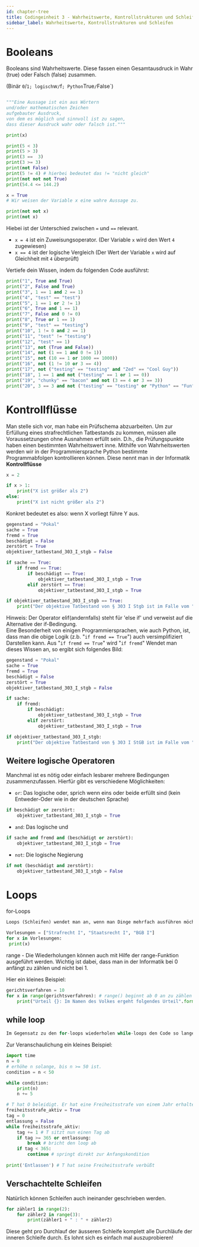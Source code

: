 ```yaml
---
id: chapter-tree
title: Codingeinheit 3 - Wahrheitswerte, Kontrollstrukturen und Schleifen
sidebar_label: Wahrheitswerte, Kontrollstrukturen und Schleifen
---
```




# Booleans

Booleans sind Wahrheitswerte. Diese fassen einen Gesamtausdruck in Wahr (true) oder Falsch (false) zusammen. 

(Binär `0`/`1; logisch`w`/`f`; Python`True`/`False`)

```python

"""Eine Aussage ist ein aus Wörtern
und/oder mathematischen Zeichen
aufgebauter Ausdruck,
von dem es möglich und sinnvoll ist zu sagen,
dass dieser Ausdruck wahr oder falsch ist."""

print(x)

print(5 < 3)
print(5 > 3)
print(3 ==  3)
print(3 >= 3)
print(not False)
print(5 != 4) # hierbei bedeutet das != "nicht gleich"
print(not not not True)
print(54.4 <= 144.2) 

x = True
# Wir weisen der Variable x eine wahre Aussage zu.

print(not not x)
print(not x)
```


Hiebei ist der Unterschied zwischen `=` und `==` relevant.

- `x = 4` ist ein Zuweisungsoperator. (Der Variable `x` wird den Wert `4` zugewiesen)
- `x == 4` ist der logische Vergleich (Der Wert der Variable `x` wird auf Gleichheit mit `4` überprüft)

Vertiefe dein Wissen, indem du folgenden Code ausführst:

<CodeBlock frame="https://trinket.io/embed/python3/eae0dedab7">

```python
print("1", True and True)
print("2", False and True)
print("3", 1 == 1 and 2 == 1)
print("4", "test" == "test")
print("5", 1 == 1 or 2 != 1)
print("6", True and 1 == 1)
print("7", False and 0 != 0)
print("8", True or 1 == 1)
print("9", "test" == "testing")
print("10", 1 != 0 and 2 == 1)
print("11", "test" != "testing")
print("12", "test" == 1)
print("13", not (True and False))
print("14", not (1 == 1 and 0 != 1))
print("15", not (10 == 1 or 1000 == 1000))
print("16", not (1 != 10 or 3 == 4))
print("17", not ("testing" == "testing" and "Zed" == "Cool Guy"))
print("18", 1 == 1 and not ("testing" == 1 or 1 == 0))
print("19", "chunky" == "bacon" and not (3 == 4 or 3 == 3))
print("20", 3 == 3 and not ("testing" == "testing" or "Python" == "Fun"))
```

</CodeBlock>


# Kontrollflüsse

Man stelle sich vor, man habe ein Prüfschema abzuarbeiten. Um zur Erfüllung eines strafrechtlichen Tatbestands zu kommen, müssen alle Voraussetzungen ohne Ausnahmen erfüllt sein.
D.h., die Prüfungspunkte haben einen bestimmten Wahrheitswert inne.
Mithilfe von Wahrheitswerten werden wir in der Programmiersprache Python bestimmte Programmabfolgen kontrollieren können.
Diese nennt man in der Informatik **Kontrollflüsse**

```python
x = 2

if x > 1:
    print("X ist größer als 2")
else:
    print("X ist nicht größer als 2")
```

Konkret bedeutet es also: wenn X vorliegt führe Y aus.

```python
gegenstand = "Pokal"
sache = True
fremd = True
beschädigt = False
zerstört = True
objektiver_tatbestand_303_I_stgb = False

if sache == True:
    if fremd == True:
        if beschädigt == True:
            objektiver_tatbestand_303_I_stgb = True
        elif zerstört == True:
            objektiver_tatbestand_303_I_stgb = True

if objektiver_tatbestand_303_I_stgb == True:
    print("Der objektive Tatbestand von § 303 I Stgb ist im Falle vom " + gegenstand + " erfüllt")
```

Hinweis: 
Der Operator elif(andernfalls) steht für 'else if' und verweist auf die Alternative der if-Bedingung.  
Eine Besonderheit von einigen Programmiersprachen, wie auch Python, ist, dass man die obige Logik (z.b. "`if fremd == True`") auch versimplifiziert Darstellen kann. Aus "`if fremd == True`" wird "`if fremd`"
Wendet man dieses Wissen an, so ergibt sich folgendes Bild:

<CodeBlock frame="https://trinket.io/embed/python3/7185efd25c">

```python
gegenstand = "Pokal"
sache = True
fremd = True
beschädigt = False
zerstört = True
objektiver_tatbestand_303_I_stgb = False

if sache:
    if fremd:
        if beschädigt:
            objektiver_tatbestand_303_I_stgb = True
        elif zerstört:
            objektiver_tatbestand_303_I_stgb = True

if objektiver_tatbestand_303_I_stgb:
    print("Der objektive Tatbestand von § 303 I StGB ist im Falle vom " + gegenstand + " erfüllt")
```

</CodeBlock>

## Weitere logische Operatoren

Manchmal ist es nötig oder einfach lesbarer mehrere Bedingungen zusammenzufassen. Hierfür gibt es verschiedene Möglichkeiten:

- `or`: Das logische oder, sprich wenn eins oder beide erfüllt sind (kein Entweder-Oder wie in der deutschen Sprache)

```python
if beschädigt or zerstört:
    objektiver_tatbestand_303_I_stgb = True
```

- `and`: Das logische und

```python
if sache and fremd and (beschädigt or zerstört):
    objektiver_tatbestand_303_I_stgb = True
```

- `not`: Die logische Negierung

```python
if not (beschädigt and zerstört):
    objektiver_tatbestand_303_I_stgb = False
```


# Loops

for-Loops
```python
Loops (Schleifen) wendet man an, wenn man Dinge mehrfach ausführen möchte. Als erstes lernt ihr nun die for-Schleife kennen. Diese wird benutzt, wenn der Code wiederholt ausgeführt werden soll - die Anzahl der Wiederholungen muss dabei vorgegeben sein.    
```

<CodeBlock frame="https://trinket.io/embed/python3/9378a02c9e">

```python
Vorlesungen = ["Strafrecht I", "Staatsrecht I", "BGB I"]
for x in Vorlesungen:
 print(x)

```

</CodeBlock>


range - Die Wiederholungen können auch mit Hilfe der range-Funktion ausgeführt werden. Wichtig ist dabei, dass man in der Informatik bei 0 anfängt zu zählen und nicht bei 1. 

Hier ein kleines Beispiel: 

<CodeBlock frame="https://trinket.io/embed/python3/4290e8d215">

```python
gerichtsverfahren = 10
for x in range(gerichtsverfahren): # range() beginnt ab 0 an zu zählen und stoppt eine Ganzzahl vor dem Übergeben Wert.
    print("Urteil {}: Im Namen des Volkes ergeht folgendes Urteil".format(x))
```

</CodeBlock>


## while loop

```python
Im Gegensatz zu den for-loops wiederholen while-loops den Code so lange,bis die gegebene Bedingung nicht mehr wahr ist.  
```
Zur Veranschaulichung ein kleines Beispiel:

```python
import time
n = 0
# erhöhe n solange, bis n >= 50 ist.
condition = n < 50

while condition:
    print(n)
    n += 5
```

<CodeBlock frame="https://trinket.io/embed/python3/8add3e4bd4">

```python
# T hat O beleidigt. Er hat eine Freiheitsstrafe von einem Jahr erhalten
freiheitsstrafe_aktiv = True
tag = 0
entlassung = False
while freiheitsstrafe_aktiv:
    tag += 1 # T sitzt nun einen Tag ab
    if tag >= 365 or entlassung:
        break # bricht den loop ab
    if tag < 365:
        continue # springt direkt zur Anfangskondition
     
print('Entlassen') # T hat seine Freiheitsstrafe verbüßt
```

</CodeBlock>


## Verschachtelte Schleifen

Natürlich können Schleifen auch ineinander geschrieben werden.

```python
for zähler1 in range(2):
    for zähler2 in range(3):
        print(zähler1 + " : " + zähler2)
```

Diese geht pro Durchlauf der äusseren Schleife komplett alle Durchläufe der inneren Schleife durch. Es lohnt sich es einfach mal auszuprobieren!
